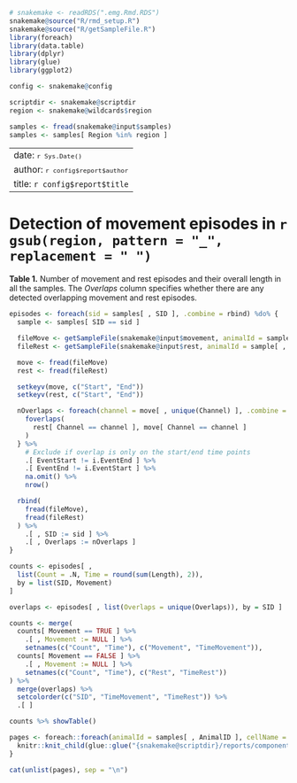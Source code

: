 ```r
# snakemake <- readRDS(".emg.Rmd.RDS")
snakemake@source("R/rmd_setup.R")
snakemake@source("R/getSampleFile.R")
library(foreach)
library(data.table)
library(dplyr)
library(glue)
library(ggplot2)

config <- snakemake@config

scriptdir <- snakemake@scriptdir
region <- snakemake@wildcards$region

samples <- fread(snakemake@input$samples)
samples <- samples[ Region %in% region ]
```

---
date: <small>`r Sys.Date()`</small>
author: <small>`r config$report$author`</small>
title: `r config$report$title`
---

# Detection of movement episodes in `r gsub(region, pattern = "_", replacement = " ")` {.tabset .tabset-pills}

**Table 1.** Number of movement and rest episodes and their overall length in all the samples.
The _Overlaps_ column specifies whether there are any detected overlapping movement and rest episodes.

```r
episodes <- foreach(sid = samples[ , SID ], .combine = rbind) %do% {
  sample <- samples[ SID == sid ]

  fileMove <- getSampleFile(snakemake@input$movement, animalId = sample[ , AnimalID ], cellName = sample[ , CellName ])
  fileRest <- getSampleFile(snakemake@input$rest, animalId = sample[ , AnimalID ], cellName = sample[ , CellName ])

  move <- fread(fileMove)
  rest <- fread(fileRest)

  setkeyv(move, c("Start", "End"))
  setkeyv(rest, c("Start", "End"))

  nOverlaps <- foreach(channel = move[ , unique(Channel) ], .combine = rbind) %do% {
    foverlaps(
      rest[ Channel == channel ], move[ Channel == channel ]
    )
  } %>%
    # Exclude if overlap is only on the start/end time points
    .[ EventStart != i.EventEnd ] %>%
    .[ EventEnd != i.EventStart ] %>%
    na.omit() %>%
    nrow()

  rbind(
    fread(fileMove),
    fread(fileRest)
  ) %>%
    .[ , SID := sid ] %>%
    .[ , Overlaps := nOverlaps ]
}

counts <- episodes[ ,
  list(Count = .N, Time = round(sum(Length), 2)),
  by = list(SID, Movement)
]

overlaps <- episodes[ , list(Overlaps = unique(Overlaps)), by = SID ]

counts <- merge(
  counts[ Movement == TRUE ] %>%
    .[ , Movement := NULL ] %>%
    setnames(c("Count", "Time"), c("Movement", "TimeMovement")),
  counts[ Movement == FALSE ] %>%
    .[ , Movement := NULL ] %>%
    setnames(c("Count", "Time"), c("Rest", "TimeRest"))
) %>%
  merge(overlaps) %>%
  setcolorder(c("SID", "TimeMovement", "TimeRest")) %>%
  .[ ]

counts %>% showTable()
```

```r
pages <- foreach::foreach(animalId = samples[ , AnimalID ], cellName = samples[ , CellName ]) %do% {
  knitr::knit_child(glue::glue("{snakemake@scriptdir}/reports/components/emg.Rmd"), quiet = TRUE, envir = environment())
}
```
```r
cat(unlist(pages), sep = "\n")
```
